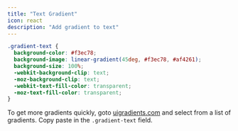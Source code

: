 ```yaml
---
title: "Text Gradient"
icon: react
description: "Add gradient to text"
---
```


```css
.gradient-text {
  background-color: #f3ec78;
  background-image: linear-gradient(45deg, #f3ec78, #af4261);
  background-size: 100%;
  -webkit-background-clip: text;
  -moz-background-clip: text;
  -webkit-text-fill-color: transparent;
  -moz-text-fill-color: transparent;
}
```

To get more gradients quickly, goto [uigradients.com](https://uigradients.com/#DarkSkies) and select from a list of gradients.
Copy paste in the `.gradient-text` field.

